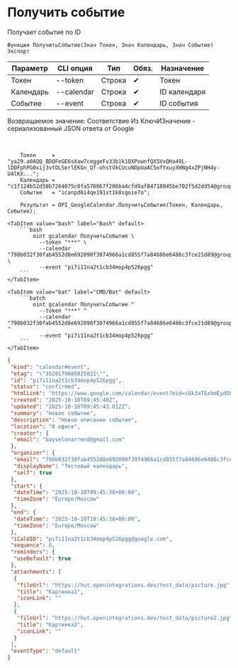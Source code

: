 ﻿---
sidebar_position: 3
description: Получить событие и другие функции для работы с Google Calendar в Открытом пакете интеграций - бесплатной open-source библиотеке интеграций для 1С:Предприятие 8, OneScript и CLI
keywords: [1C, 1С, 1С:Предприятие, 1С:Предприятие 8.3, API, Интеграция, Сервисы, Обмен, OneScript, CLI, Google Calendar]
---


# Получить событие
 Получает событие по ID



`Функция ПолучитьСобытие(Знач Токен, Знач Календарь, Знач Событие) Экспорт`

  | Параметр | CLI опция | Тип | Обяз. | Назначение |
  |-|-|-|-|-|
  | Токен | --token | Строка | &#x2714; | Токен |
  | Календарь | --calendar | Строка | &#x2714; | ID календаря |
  | Событие | --event | Строка | &#x2714; | ID события |

  
  Возвращаемое значение:   Соответствие Из КлючИЗначение - сериализованный JSON ответа от Google

<br/>



```bsl title="Пример использования для 1С:Предприятие/OneScript"
    Токен     = "ya29.a0AQQ_BDQFeGE6sXaw7ceggeFv33b1k1QXPownfQX5VxQHa49L-lDOFphPG0xij3vtOLSerlEKGn_Qf-ohstVkCUcuNOpUaAC5ofYxuyXHNg4xZPjNH4y-U4lKX...";
    Календарь = "c1f124b52d50b7264075c0fa576067f206ba4cfd9af84718045be702f5d2dd54@group.calendar.google.com";
    Событие   = "icanpd6i4qe191st1k8sgoie7o";

    Результат = OPI_GoogleCalendar.ПолучитьСобытие(Токен, Календарь, Событие);
```
    

 <Tabs>
  
    <TabItem value="bash" label="Bash" default>
        ```bash
            oint gcalendar ПолучитьСобытие \
              --token "***" \
              --calendar "798b032f30fab4552d8e692090f3074966a1cd855f7a84686e6486c3fce21d89@group.calendar.google.com" \
              --event "pi7i11na2t1cb34mop4p526pgg"
        ```
    </TabItem>
  
    <TabItem value="bat" label="CMD/Bat" default>
        ```batch
            oint gcalendar ПолучитьСобытие ^
              --token "***" ^
              --calendar "798b032f30fab4552d8e692090f3074966a1cd855f7a84686e6486c3fce21d89@group.calendar.google.com" ^
              --event "pi7i11na2t1cb34mop4p526pgg"
        ```
    </TabItem>
</Tabs>


```json title="Результат"
{
 "kind": "calendar#event",
 "etag": "\"3520179086025022\"",
 "id": "pi7i11na2t1cb34mop4p526pgg",
 "status": "confirmed",
 "htmlLink": "https://www.google.com/calendar/event?eid=cGk3aTExbmEydDFjYjM0bW9wNHA1MjZwZ2cgNzk4YjAzMmYzMGZhYjQ1NTJkOGU2OTIwOTBmMzA3NDk2NmExY2Q4NTVmN2E4NDY4NmU2NDg2YzNmY2UyMWQ4OUBn",
 "created": "2025-10-10T09:45:40Z",
 "updated": "2025-10-10T09:45:43.012Z",
 "summary": "Новое событие",
 "description": "Новое описание события",
 "location": "В офисе",
 "creator": {
  "email": "bayselonarrend@gmail.com"
 },
 "organizer": {
  "email": "798b032f30fab4552d8e692090f3074966a1cd855f7a84686e6486c3fce21d89@group.calendar.google.com",
  "displayName": "Тестовый календарь",
  "self": true
 },
 "start": {
  "dateTime": "2025-10-10T09:45:38+00:00",
  "timeZone": "Europe/Moscow"
 },
 "end": {
  "dateTime": "2025-10-10T10:45:38+00:00",
  "timeZone": "Europe/Moscow"
 },
 "iCalUID": "pi7i11na2t1cb34mop4p526pgg@google.com",
 "sequence": 0,
 "reminders": {
  "useDefault": true
 },
 "attachments": [
  {
   "fileUrl": "https://hut.openintegrations.dev/test_data/picture.jpg",
   "title": "Картинка1",
   "iconLink": ""
  },
  {
   "fileUrl": "https://hut.openintegrations.dev/test_data/picture2.jpg",
   "title": "Картинка2",
   "iconLink": ""
  }
 ],
 "eventType": "default"
}
```
